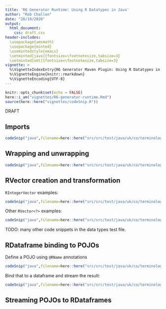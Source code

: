 ```yaml
---
title: 'R6 Generator Runtime: Using R Datatypes in Java'
author: "Rob Challen"
date: "28/10/2020"
output:
  html_document: 
    css: draft.css
header-includes:
  \usepackage{amsmath}
  \usepackage{minted}
  \usemintedstyle{emacs}
  \setminted[java]{fontsize=\footnotesize,tabsize=3}
  \setminted[xml]{fontsize=\footnotesize,tabsize=3}
vignette: >
  %\VignetteIndexEntry{R6 Generator Maven Plugin: Using R Datatypes in Java}
  %\VignetteEngine{knitr::rmarkdown}
  %\VignetteEncoding{UTF-8}
---
```


```r
knitr::opts_chunk$set(echo = FALSE)
here::i_am("vignettes/R6-generator-runtime.Rmd")
source(here::here("vignettes/codeSnip.R"))
```

<div class="watermark">DRAFT</div>



## Imports


```r
codeSnip("java",filename=here::here("src/src/test/java/uk/co/terminological/rjava/test/TestDatatypes.java"),startMatches = "CS01",endMatches = "CE01")
```

## Wrapping and unwrapping

```r
codeSnip("java",filename=here::here("src/src/test/java/uk/co/terminological/rjava/test/TestDatatypes.java"),startMatches = "CS04",endMatches = "CE04")
```


## RVector creation and transformation

`RIntegerVector` examples:

```r
codeSnip("java",filename=here::here("src/src/test/java/uk/co/terminological/rjava/test/TestDatatypes.java"),startMatches = "CS02",endMatches = "CE02")
```

Other `RVector<?>` examples:

```r
codeSnip("java",filename=here::here("src/src/test/java/uk/co/terminological/rjava/test/TestDatatypes.java"),startMatches = "CS03",endMatches = "CE03")
```
TODO: many other code snippets in the data types test file.

## RDataframe binding to POJOs

Define a POJO using `@RName` annotations

```r
codeSnip("java",filename=here::here("src/src/test/java/uk/co/terminological/rjava/test/DiamondPOJO.java"))
```
Bind that to a dataframe and stream the result:

```r
codeSnip("java",filename=here::here("src/src/test/java/uk/co/terminological/rjava/test/JavaConversionTest.java"),startMatches = "BOUND_START",endMatches = "BOUND_END")
```

## Streaming POJOs to RDataframes
